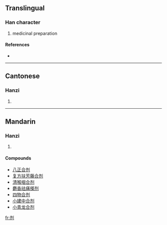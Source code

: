 {{also|劑}}
==Translingual==

===Han character===
{{Han char|rn=18|rad=刀|as=06|sn=8|four=|canj=卜中中弓 (YLLN)}}

# medicinal preparation

====References====
* {{Han ref|kx=0139.251|hdz=10336.140|uh=5242|ud=21058}}

----

==Cantonese==

===Hanzi===
{{yue-hanzi|jyut=|y=jai1}}

# {{defn|Cantonese}}

----

==Mandarin==

===Hanzi===
{{cmn-hanzi|tra=劑|pin=[[jì]] ([[ji4]])|wg=chi<sup>4</sup>}}

# {{defn|Mandarin}}

====Compounds====
* [[八正合剂]]
* [[复方扶芳藤合剂]]
* [[清喉咽合剂]]
* [[麝香祛痛搽剂]]
* [[四物合剂]]
* [[小建中合剂]]
* [[小青龙合剂]]


[[fr:剂]]